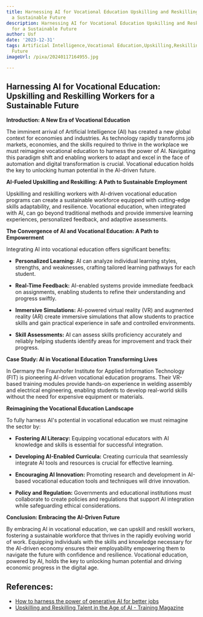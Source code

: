 ```yaml
---
title: Harnessing AI for Vocational Education Upskilling and Reskilling Workers for
  a Sustainable Future
description: Harnessing AI for Vocational Education Upskilling and Reskilling Workers
  for a Sustainable Future
author: Usf
date: '2023-12-31'
tags: Artificial Intelligence,Vocational Education,Upskilling,Reskilling,Sustainable
  Future
imageUrl: /pixa/20240117164955.jpg

---
```

## Harnessing AI for Vocational Education: Upskilling and Reskilling Workers for a Sustainable Future

**Introduction: A  New Era of Vocational Education**

The imminent arrival of Artificial Intelligence (AI) has created a new global  context for economies and industries. As  technology  rapidly transforms job markets, economies, and the skills required  to thrive in the workplace we  must reimagine vocational education to harness the power of AI. Navigating this paradigm shift  and enabling workers to adapt and excel in  the face of automation and digital transformation is crucial. Vocational education holds the key to unlocking human potential in the AI-driven future.

**AI-Fueled Upskilling and Reskilling: A  Path to Sustainable Employment**

Upskilling and reskilling workers with AI-driven vocational education programs can create a sustainable workforce equipped with cutting-edge skills adaptability, and resilience. Vocational education,  when integrated with  AI,  can go beyond traditional methods and provide immersive learning experiences, personalized feedback, and adaptive  assessments.

**The Convergence of AI and  Vocational Education: A Path  to  Empowerment**

Integrating AI into  vocational  education offers significant benefits:

* **Personalized Learning:** AI can analyze individual learning  styles,  strengths, and  weaknesses, crafting tailored learning pathways for each student.

* **Real-Time Feedback:** AI-enabled systems provide immediate feedback on  assignments, enabling students to  refine their understanding and progress swiftly.

* **Immersive Simulations:** AI-powered  virtual reality (VR) and augmented reality (AR) create immersive simulations that allow students to practice skills and gain practical experience in safe and controlled  environments.

* **Skill Assessments:** AI  can assess skills proficiency accurately and reliably helping students  identify areas for improvement and track their progress.

**Case Study: AI in Vocational  Education Transforming Lives**

In Germany  the Fraunhofer Institute for Applied Information Technology (FIT) is pioneering AI-driven vocational education  programs. Their VR-based training modules provide hands-on experience in welding assembly and electrical engineering, enabling students to develop real-world skills without the need for expensive equipment  or  materials.

**Reimagining the Vocational Education Landscape**

To fully harness AI's potential in vocational education we must reimagine the sector by:

* **Fostering AI Literacy:**  Equipping vocational educators with AI  knowledge and skills is essential for successful integration.

* **Developing AI-Enabled Curricula:** Creating curricula that seamlessly integrate AI tools and resources is  crucial  for effective learning.

* **Encouraging AI Innovation:** Promoting  research  and development in AI-based vocational education tools and techniques will drive innovation.

* **Policy and Regulation:** Governments and educational institutions must collaborate to create policies and  regulations that support AI integration while safeguarding ethical considerations.

**Conclusion: Embracing the AI-Driven Future**

By embracing AI in vocational education,  we can upskill  and reskill workers,  fostering a sustainable workforce that thrives in the rapidly evolving world of work. Equipping individuals with the skills and  knowledge necessary for the AI-driven economy ensures their employability empowering them to navigate the future with confidence and resilience. Vocational education,  powered by AI, holds the key to unlocking human potential  and driving economic progress in the digital age.

## References:
- [How to harness the power of generative AI for better jobs](https://www.weforum.org/agenda/2023/09/how-to-harness-the-power-of-generative-ai-for-better-jobs/)
- [Upskilling and Reskilling Talent in the Age of AI - Training Magazine](https://trainingmag.com/upskilling-and-reskilling-talent-in-the-age-of-ai/)
